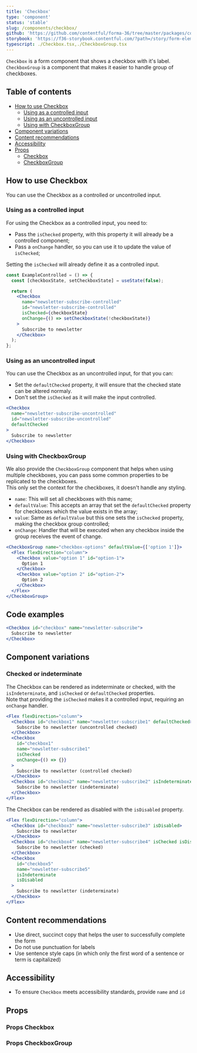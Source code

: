```yaml
---
title: 'Checkbox'
type: 'component'
status: 'stable'
slug: /components/checkbox/
github: 'https://github.com/contentful/forma-36/tree/master/packages/components/forms/src/checkbox'
storybook: 'https://f36-storybook.contentful.com/?path=/story/form-elements-checkbox--basic'
typescript: ./Checkbox.tsx,./CheckboxGroup.tsx
---
```


`Checkbox` is a form component that shows a checkbox with it's label.  
`CheckboxGroup` is a component that makes it easier to handle group of checkboxes.

## Table of contents

- [How to use Checkbox](#how-to-use-checkbox)
  - [Using as a controlled input](#using-as-a-controlled-input)
  - [Using as an uncontrolled input](#using-as-an-uncontrolled-input)
  - [Using with CheckboxGroup](#using-with-checkboxgroup)
- [Component variations](#component-variations)
- [Content recommendations](#content-recommendations)
- [Accessibility](#accessibility)
- [Props](#props)
  - [Checkbox](#props-checkbox)
  - [CheckboxGroup](#props-checkboxgroup)

## How to use Checkbox

You can use the Checkbox as a controlled or uncontrolled input.

### Using as a controlled input

For using the Checkbox as a controlled input, you need to:

- Pass the `isChecked` property, with this property it will already be a controlled component;
- Pass a `onChange` handler, so you can use it to update the value of `isChecked`;

Setting the `isChecked` will already define it as a controlled input.

```jsx static=true
const ExampleControlled = () => {
  const [checkboxState, setCheckboxState] = useState(false);

  return (
    <Checkbox
      name="newsletter-subscribe-controlled"
      id="newsletter-subscribe-controlled"
      isChecked={checkboxState}
      onChange={() => setCheckboxState(!checkboxState)}
    >
      Subscribe to newsletter
    </Checkbox>
  );
};
```

### Using as an uncontrolled input

You can use the Checkbox as an uncontrolled input, for that you can:

- Set the `defaultChecked` property, it will ensure that the checked state can be altered normaly.
- Don't set the `isChecked` as it will make the input controlled.

```jsx static=true
<Checkbox
  name="newsletter-subscribe-uncontrolled"
  id="newsletter-subscribe-uncontrolled"
  defaultChecked
>
  Subscribe to newsletter
</Checkbox>
```

### Using with CheckboxGroup

We also provide the `CheckboxGroup` component that helps when using multiple checkboxes, you can pass some common properties to be replicated to the checkboxes.  
This only set the context for the checkboxes, it doesn't handle any styling.

- `name`: This will set all checkboxes with this name;
- `defaultValue`: This accepts an array that set the `defaultChecked` property for checkboxes which the value exists in the array;
- `value`: Same as `defaultValue` but this one sets the `isChecked` property, making the checkbox group controlled;
- `onChange`: Handler that will be executed when any checkbox inside the group receives the event of change.

```jsx
<CheckboxGroup name="checkbox-options" defaultValue={['option 1']}>
  <Flex flexDirection="column">
    <Checkbox value="option 1" id="option-1">
      Option 1
    </Checkbox>
    <Checkbox value="option 2" id="option-2">
      Option 2
    </Checkbox>
  </Flex>
</CheckboxGroup>
```

## Code examples

```jsx
<Checkbox id="checkbox" name="newsletter-subscribe">
  Subscribe to newsletter
</Checkbox>
```

## Component variations

### Checked or indeterminate

The Checkbox can be rendered as indeterminate or checked, with the `isIndeterminate`, and `isChecked` or `defaultChecked` properties.  
Note that providing the `isChecked` makes it a controlled input, requiring an `onChange` handler.

```jsx
<Flex flexDirection="column">
  <Checkbox id="checkbox1" name="newsletter-subscribe1" defaultChecked>
    Subscribe to newsletter (uncontrolled checked)
  </Checkbox>
  <Checkbox
    id="checkbox1"
    name="newsletter-subscribe1"
    isChecked
    onChange={() => {}}
  >
    Subscribe to newsletter (controlled checked)
  </Checkbox>
  <Checkbox id="checkbox2" name="newsletter-subscribe2" isIndeterminate>
    Subscribe to newsletter (indeterminate)
  </Checkbox>
</Flex>
```

The Checkbox can be rendered as disabled with the `isDisabled` property.

```jsx
<Flex flexDirection="column">
  <Checkbox id="checkbox3" name="newsletter-subscribe3" isDisabled>
    Subscribe to newsletter
  </Checkbox>
  <Checkbox id="checkbox4" name="newsletter-subscribe4" isChecked isDisabled>
    Subscribe to newsletter (checked)
  </Checkbox>
  <Checkbox
    id="checkbox5"
    name="newsletter-subscribe5"
    isIndeterminate
    isDisabled
  >
    Subscribe to newsletter (indeterminate)
  </Checkbox>
</Flex>
```

## Content recommendations

- Use direct, succinct copy that helps the user to successfully complete the form
- Do not use punctuation for labels
- Use sentence style caps (in which only the first word of a sentence or term is capitalized)

## Accessibility

- To ensure `Checkbox` meets accessibility standards, provide `name` and `id`

## Props


### Props Checkbox

<Props of="Checkbox" />

### Props CheckboxGroup

<Props of="CheckboxGroup" />
